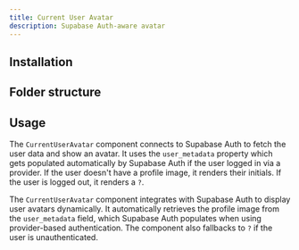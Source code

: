 ```yaml
---
title: Current User Avatar
description: Supabase Auth-aware avatar
---
```


<ComponentPreview name="current-user-avatar-demo" showCode={false} />

## Installation

<BlockItem
  name="current-user-avatar-tanstack"
  description="Renders the avatar of the current user."
/>

## Folder structure

<RegistryBlock itemName="current-user-avatar-tanstack" />

## Usage

The `CurrentUserAvatar` component connects to Supabase Auth to fetch the user data and show an avatar. It uses the `user_metadata`
property which gets populated automatically by Supabase Auth if the user logged in via a provider. If the user doesn't have a profile image, it renders their initials. If the user is logged out, it renders a `?`.

The `CurrentUserAvatar` component integrates with Supabase Auth to display user avatars dynamically. It automatically retrieves the profile image from the `user_metadata` field, which Supabase Auth populates when using provider-based authentication. The component also fallbacks to `?` if the user is unauthenticated.
